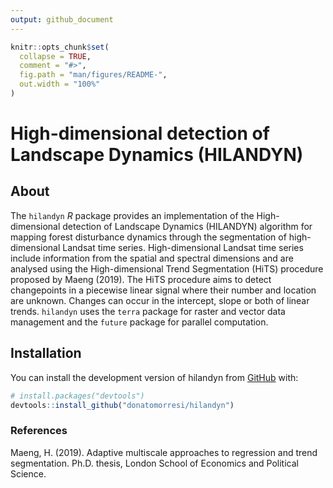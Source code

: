 ```yaml
---
output: github_document
---
```


<!-- README.md is generated from README.Rmd. Please edit that file -->

```r
knitr::opts_chunk$set(
  collapse = TRUE,
  comment = "#>",
  fig.path = "man/figures/README-",
  out.width = "100%"
)
```

# High-dimensional detection of Landscape Dynamics (HILANDYN)

<!-- badges: start -->
<!-- badges: end -->

## About

The `hilandyn` *R* package provides an implementation of the High-dimensional detection of Landscape Dynamics (HILANDYN) algorithm for mapping forest disturbance dynamics through the segmentation of high-dimensional Landsat time series. 
High-dimensional Landsat time series include information from the spatial and spectral dimensions and are analysed using the High-dimensional Trend Segmentation (HiTS) procedure proposed by Maeng (2019).
The HiTS procedure aims to detect changepoints in a piecewise linear signal where their number and location are unknown. Changes can occur in the intercept, slope or both of linear trends.
`hilandyn` uses the `terra` package for raster and vector data management and the `future` package for parallel computation.


## Installation

You can install the development version of hilandyn from [GitHub](https://github.com/) with:

``` r
# install.packages("devtools")
devtools::install_github("donatomorresi/hilandyn")
```


### References
Maeng, H. (2019). Adaptive multiscale approaches to regression and trend segmentation. Ph.D. thesis, London School of Economics and Political Science.
